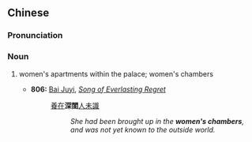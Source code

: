 {{also|深闺}}
==Chinese==
{{zh-forms|s=深闺}}

===Pronunciation===
{{zh-pron
|m=shēnguī
|mn=chhim-kui
|cat=n
}}

===Noun===
{{zh-noun}}

# {{lb|zh|archaic}} women's apartments within the palace; women's chambers
#* '''806:''' [[w:Bai Juyi|Bai Juyi]], ''[[wikisource:Song of Everlasting Regret|Song of Everlasting Regret]]''
#*: [[養]][[在]]'''深閨'''[[人]][[未]][[識]]
#*:: ''She had been brought up in the '''women's chambers''', and was not yet known to the outside world.''